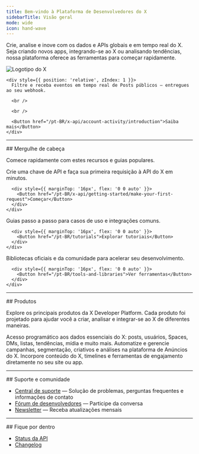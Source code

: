 ```yaml
---
title: Bem-vindo à Plataforma de Desenvolvedores do X
sidebarTitle: Visão geral
mode: wide
icon: hand-wave
---
```



Crie, analise e inove com os dados e APIs globais e em tempo real do X. Seja criando novos apps, integrando-se ao X ou analisando tendências, nossa plataforma oferece as ferramentas para começar rapidamente.

<Card title="Webhooks do Fluxo filtrado: já disponível" icon="bolt" iconType="solid">
  <div
    style={{
position: 'relative',
minHeight: '90px'
}}
  >
    <div
      style={{
position: 'absolute',
top: '25%',
left: '85%',
transform: 'translate(-50%, -50%)',
opacity: 0.10,
zIndex: 0,
width: '40%',
maxWidth: '320px',
pointerEvents: 'none',
filter: 'grayscale(1)'
}}
    >
      <img src="/logo/logo.svg" alt="Logotipo do X" style={{ width: '100%' }} />
    </div>

    <div style={{ position: 'relative', zIndex: 1 }}>
      Filtre e receba eventos em tempo real de Posts públicos — entregues ao seu webhook.

      <br />

      <br />

      <Button href="/pt-BR/x-api/account-activity/introduction">Saiba mais</Button>
    </div>
  </div>
</Card>

---

<div id="jump-right-in">
  ## Mergulhe de cabeça
</div>

Comece rapidamente com estes recursos e guias populares.

<div className="grid md:grid-cols-3 gap-6 my-8">
  <Card title="Quickstart" icon="rocket" iconType="solid" href="/pt-BR/x-api/getting-started/make-your-first-request">
    <div style={{ minHeight: '120px', display: 'flex', flexDirection: 'column' }}>
      <div style={{ flex: '1 1 auto' }}>
        Crie uma chave de API e faça sua primeira requisição à API do X em minutos.
      </div>

      <div style={{ marginTop: '16px', flex: '0 0 auto' }}>
        <Button href="/pt-BR/x-api/getting-started/make-your-first-request">Começar</Button>
      </div>
    </div>
  </Card>

  <Card title="Tutorials" icon="book" iconType="solid" href="/pt-BR/tutorials">
    <div style={{ minHeight: '120px', display: 'flex', flexDirection: 'column' }}>
      <div style={{ flex: '1 1 auto' }}>
        Guias passo a passo para casos de uso e integrações comuns.
      </div>

      <div style={{ marginTop: '16px', flex: '0 0 auto' }}>
        <Button href="/pt-BR/tutorials">Explorar tutoriais</Button>
      </div>
    </div>
  </Card>

  <Card title="Tools & SDKs" icon="toolbox" iconType="solid" href="/pt-BR/tools-and-libraries">
    <div style={{ minHeight: '120px', display: 'flex', flexDirection: 'column' }}>
      <div style={{ flex: '1 1 auto' }}>
        Bibliotecas oficiais e da comunidade para acelerar seu desenvolvimento.
      </div>

      <div style={{ marginTop: '16px', flex: '0 0 auto' }}>
        <Button href="/pt-BR/tools-and-libraries">Ver ferramentas</Button>
      </div>
    </div>
  </Card>
</div>

---

<div id="products">
  ## Produtos
</div>

Explore os principais produtos da X Developer Platform. Cada produto foi projetado para ajudar você a criar, analisar e integrar-se ao X de diferentes maneiras.

<CardGroup cols={3}>
  <Card title="X API" icon="square-x-twitter" iconType="solid" href="/pt-BR/x-api/introduction">
    Acesso programático aos dados essenciais do X: posts, usuários, Spaces, DMs, listas, tendências, mídia e muito mais.
  </Card>

  <Card title="X Ads API" icon="rectangle-ad" iconType="solid" href="/pt-BR/x-ads-api/introduction">
    Automatize e gerencie campanhas, segmentação, criativos e análises na plataforma de Anúncios do X.
  </Card>

  <Card title="X for Websites" icon="laptop-code" iconType="solid" href="https://developer.x.com/en/docs/twitter-for-websites.html">
    Incorpore conteúdo do X, timelines e ferramentas de engajamento diretamente no seu site ou app.
  </Card>
</CardGroup>

---

<div id="support-community">
  ## Suporte e comunidade
</div>

- [Central de suporte](https://developer.x.com/en/support) — Solução de problemas, perguntas frequentes e informações de contato
- [Fórum de desenvolvedores](https://devcommunity.x.com) — Participe da conversa
- [Newsletter](https://docs.x.com/resources/newsletter) — Receba atualizações mensais

---

<div id="stay-informed">
  ## Fique por dentro
</div>

- [Status da API](https://docs.x.com/status)
- [Changelog](https://docs.x.com/changelog)